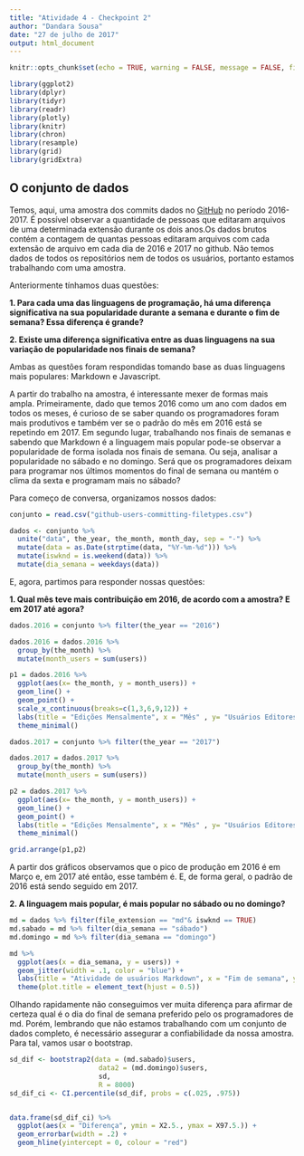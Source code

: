 ```yaml
---
title: "Atividade 4 - Checkpoint 2"
author: "Dandara Sousa"
date: "27 de julho de 2017"
output: html_document
---
```


```r
knitr::opts_chunk$set(echo = TRUE, warning = FALSE, message = FALSE, fig.align="center")
```

```r
library(ggplot2)
library(dplyr)
library(tidyr)
library(readr)
library(plotly)
library(knitr)
library(chron)
library(resample)
library(grid)
library(gridExtra)


```

## O conjunto de dados

Temos, aqui, uma amostra dos commits dados no [GitHub](http://github.com/) no período 2016-2017. É possível observar a quantidade de pessoas que editaram arquivos de uma determinada extensão durante os dois anos.Os dados brutos contém a contagem de quantas pessoas editaram arquivos com cada extensão de arquivo em cada dia de 2016 e 2017 no github. Não temos dados de todos os repositórios nem de todos os usuários, portanto estamos trabalhando com uma amostra. 

Anteriormente tínhamos duas questões:

**1. Para cada uma das linguagens de programação, há uma diferença significativa na sua popularidade durante a semana e durante o fim de semana? Essa diferença é grande?**

**2. Existe uma diferença significativa entre as duas linguagens na sua variação de popularidade nos finais de semana?**

Ambas as questões foram respondidas tomando base as duas linguagens mais populares: Markdown e Javascript. 

A partir do trabalho na amostra, é interessante mexer de formas mais ampla. Primeiramente, dado que temos 2016 como um ano com dados em todos os meses, é curioso de se saber quando os programadores foram mais produtivos e também ver se o padrão do mês em 2016 está se repetindo em 2017. Em segundo lugar, trabalhando nos finais de semanas e sabendo que Markdown é a linguagem mais popular pode-se observar a popularidade de forma isolada nos finais de semana. Ou seja, analisar a popularidade no sábado e no domingo. Será que os programadores deixam para programar nos últimos momentos do final de semana ou mantém o clima da sexta e programam mais no sábado?

Para começo de conversa, organizamos nossos dados: 

```r
conjunto = read.csv("github-users-committing-filetypes.csv")

dados <- conjunto %>%
  unite("data", the_year, the_month, month_day, sep = "-") %>%
  mutate(data = as.Date(strptime(data, "%Y-%m-%d"))) %>%
  mutate(iswknd = is.weekend(data)) %>%
  mutate(dia_semana = weekdays(data))
```

E, agora, partimos para responder nossas questões:

**1. Qual mês teve mais contribuição em 2016, de acordo com a amostra? E em 2017 até agora?**

```r
dados.2016 = conjunto %>% filter(the_year == "2016")

dados.2016 = dados.2016 %>% 
  group_by(the_month) %>%
  mutate(month_users = sum(users))

p1 = dados.2016 %>%
  ggplot(aes(x= the_month, y = month_users)) +
  geom_line() + 
  geom_point() +
  scale_x_continuous(breaks=c(1,3,6,9,12)) +
  labs(title = "Edições Mensalmente", x = "Mês" , y= "Usuários Editores", colour = "Ano") +
  theme_minimal()

dados.2017 = conjunto %>% filter(the_year == "2017")

dados.2017 = dados.2017 %>% 
  group_by(the_month) %>%
  mutate(month_users = sum(users))

p2 = dados.2017 %>%
  ggplot(aes(x= the_month, y = month_users)) +
  geom_line() + 
  geom_point() +
  labs(title = "Edições Mensalmente", x = "Mês" , y= "Usuários Editores", colour = "Ano") +
  theme_minimal()

grid.arrange(p1,p2)
```

A partir dos gráficos observamos que o pico de produção em 2016 é em Março e, em 2017 até então, esse também é. E, de forma geral, o padrão de 2016 está sendo seguido em 2017.

**2. A linguagem mais popular, é mais popular no sábado ou no domingo?**

```r
md = dados %>% filter(file_extension == "md"& iswknd == TRUE)
md.sabado = md %>% filter(dia_semana == "sábado")
md.domingo = md %>% filter(dia_semana == "domingo")

md %>%
  ggplot(aes(x = dia_semana, y = users)) +
  geom_jitter(width = .1, color = "blue") +
  labs(title = "Atividade de usuários Markdown", x = "Fim de semana", y = "Usuários") +
  theme(plot.title = element_text(hjust = 0.5))

```

Olhando rapidamente não conseguimos ver muita diferença para afirmar de certeza qual é o dia do final de semana preferido pelo os programadores de md. Porém, lembrando que não estamos trabalhando com um conjunto de dados completo, é necessário assegurar a confiabilidade da nossa amostra. Para tal, vamos usar o bootstrap.

```r
sd_dif <- bootstrap2(data = (md.sabado)$users,
                      data2 = (md.domingo)$users,
                      sd,
                      R = 8000)
sd_dif_ci <- CI.percentile(sd_dif, probs = c(.025, .975))


data.frame(sd_dif_ci) %>% 
  ggplot(aes(x = "Diferença", ymin = X2.5., ymax = X97.5.)) + 
  geom_errorbar(width = .2) + 
  geom_hline(yintercept = 0, colour = "red")
```
